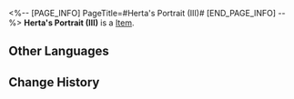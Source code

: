<%-- [PAGE_INFO]
PageTitle=#Herta's Portrait (III)#
[END_PAGE_INFO] --%>
{{Item Infobox
|id          = 252318
|image       = Item Herta's Portrait (III).png{{subst:void|<!--$UPLOAD:<<SpriteOutput/Quest/PlanetFes/SwapCardPic/SwapCardPiece/1006_3.png>-<Item Herta's Portrait (III).png>-<Item Icons>>-->}}
|type        = 
|invCategory = 
|rarity      = 5
|effect      = 
|description = Complete a Memory Card set to gain buffs.
}}
{{Description|The trailblazing memories deep in your mind will provide inspiration to the game once you recall it in full.}}
'''Herta's Portrait (III)''' is a [[Item]].

==Other Languages==
{{Other Languages
|en   = Herta's Portrait (III)
|zhs  = 黑塔画像-Ⅲ
|zht  = 黑塔畫像-Ⅲ
|ja   = ヘルタの肖像画-III
|ko   = 헤르타 초상화-Ⅲ
|es   = Retrato de Herta&nbsp;III
|fr   = Portrait de Herta (III)
|ru   = Портрет Герты III
|th   = ภาพเหมือนของ Herta III
|vi   = Chân Dung Herta-III
|de   = Porträt von Herta (III)
|id   = Potret Herta III
|pt   = Retrato de Herta (III)
}}

==Change History==
{{Change History|3.2}}
